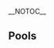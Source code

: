 {{DISPLAYTITLE:Road To Japan: ''Melee Pools''}}
{{tabs static
|name1=Overview
|link1=Road To Japan/Melee
|name2=Pools
|link2=Road To Japan/Melee/Pools
|name3=Brackets
|link3=Road To Japan/Melee/Brackets
|This=2
}}
__NOTOC__
==Pools==
{{Box|start|padding=2em}}
==={{HiddenSort| Pool A}}===
{{GroupTableStart|[[Road To Japan/Pools/A|Pool A]]|width=200px}}
{{GroupTableSlot|[[Pumm]] |team= |place=1 |win_m=8 |lose_m=0 |win_g= |lose_g= |bg=up }}
{{GroupTableSlot|[[El Yito]] |team= |place=2 |win_m=6 |lose_m=2 |win_g= |lose_g= |bg=up }}
{{GroupTableSlot|[[Banze]] |team= |place=3 |win_m=4 |lose_m=4 |win_g= |lose_g= |bg=up }}
{{GroupTableSlot|[[Mikey]] |team= |place=4 |win_m=2 |lose_m=6 |win_g= |lose_g= |bg=up }}
{{GroupTableSlot|[[Ch=]] |team= |place=5 |win_m=0 |lose_m=8 |win_g= |lose_g= |bg=down }}
{{GroupTableSlot|[[Lawliet]] |team= |place= |win_m= |lose_m= |win_g= |lose_g= |bg=down }}
{{GroupTableSlot|[[Miguel]] |team= |place= |win_m= |lose_m= |win_g= |lose_g= |bg=down }}
{{GroupTableSlot|[[Easy Japan]] |team= |place= |win_m= |lose_m= |win_g= |lose_g= |bg=down }}
{{GroupTableEnd}}
{{Box|break|padding=2em}}

==={{HiddenSort| Pool B}}===
{{GroupTableStart|[[Road To Japan/Pools/B|Pool B]]|width=200px}}
{{GroupTableSlot|[[Seba]] |team= |place=1 |win_m=10 |lose_m=0 |win_g= |lose_g= |bg=up }}
{{GroupTableSlot|[[Touché]] |team= |place=2 |win_m=8 |lose_m=3 |win_g= |lose_g= |bg=up }}
{{GroupTableSlot|[[Fuku]] |team= |place=3 |win_m=6 |lose_m=4 |win_g= |lose_g= |bg=up }}
{{GroupTableSlot|[[Serv1ce]] |team= |place=4 |win_m=4 |lose_m=6 |win_g= |lose_g= |bg=up }}
{{GroupTableSlot|[[SA-X]] |team= |place=5 |win_m=3 |lose_m=9 |win_g= |lose_g= |bg=down }}
{{GroupTableSlot|[[Nero]] |team= |place=6 |win_m=1 |lose_m=10 |win_g= |lose_g= |bg=down }}
{{GroupTableSlot|[[Guts]] |team= |place= |win_m= |lose_m= |win_g= |lose_g= |bg=down }}
{{GroupTableSlot|[[Stifler]] |team= |place= |win_m= |lose_m= |win_g= |lose_g= |bg=down }}
{{GroupTableEnd}}
{{Box|break|padding=2em}}

==={{HiddenSort| Pool C}}===
{{GroupTableStart|[[Road To Japan/Pools/C|Pool C]]|width=200px}}
{{GroupTableSlot|[[SigMa]] |team= |place=1 |win_m=10 |lose_m=0 |win_g= |lose_g= |bg=up }}
{{GroupTableSlot|[[Xaerin]] |team= |place=2 |win_m=8 |lose_m=2 |win_g= |lose_g= |bg=up }}
{{GroupTableSlot|[[Ken North]] |team= |place=3 |win_m=6 |lose_m=4 |win_g= |lose_g= |bg=up }}
{{GroupTableSlot|[[Chronos]] |team= |place=4 |win_m=4 |lose_m=6 |win_g= |lose_g= |bg=up }}
{{GroupTableSlot|[[Cleme The Fox]] |team= |place=5 |win_m=2 |lose_m=8 |win_g= |lose_g= |bg=down }}
{{GroupTableSlot|[[Artema]] |team= |place=6 |win_m=0 |lose_m=10 |win_g= |lose_g= |bg=down }}
{{GroupTableSlot|[[Alvi]] |team= |place= |win_m= |lose_m= |win_g= |lose_g= |bg=down }}
{{GroupTableSlot|[[Miguee]] |team= |place= |win_m= |lose_m= |win_g= |lose_g= |bg=down }}
{{GroupTableEnd}}
{{Box|break|padding=2em}}

==={{HiddenSort| Pool D}}===
{{GroupTableStart|[[Road To Japan/Pools/D|Pool D]]|width=200px}}
{{GroupTableSlot|[[Mistgun]] |team= |place=1 |win_m=10 |lose_m=0 |win_g= |lose_g= |bg=up }}
{{GroupTableSlot|[[Totti]] |team= |place=2 |win_m=8 |lose_m=2 |win_g= |lose_g= |bg=up }}
{{GroupTableSlot|[[Bou]] |team= |place=3 |win_m=6 |lose_m=4 |win_g= |lose_g= |bg=up }}
{{GroupTableSlot|[[Rodrillas]] |team= |place=4 |win_m=4 |lose_m=6 |win_g= |lose_g= |bg=up }}
{{GroupTableSlot|[[D1 LOC]] |team= |place=5 |win_m=2 |lose_m=8 |win_g= |lose_g= |bg=down }}
{{GroupTableSlot|[[Link (player)|Link]] |team= |place=6 |win_m=0 |lose_m=10 |win_g= |lose_g= |bg=down }}
{{GroupTableSlot|[[Clavita]] |team= |place= |win_m= |lose_m= |win_g= |lose_g= |bg=down }}
{{GroupTableEnd}}
{{Box|break|padding=2em}}

==={{HiddenSort| Pool E}}===
{{GroupTableStart|[[Road To Japan/Pools/E|Pool E]]|width=200px}}
{{GroupTableSlot|[[Aisengobay]] |team= |place=1 |win_m=10 |lose_m=0 |win_g= |lose_g= |bg=up }}
{{GroupTableSlot|[[Nyx]] |team= |place=2 |win_m=8 |lose_m=5 |win_g= |lose_g= |bg=up }}
{{GroupTableSlot|[[Cremaster]] |team= |place=3 |win_m=7 |lose_m=6 |win_g= |lose_g= |bg=up }}
{{GroupTableSlot|[[+kla]] |team= |place=4 |win_m=6 |lose_m=6 |win_g= |lose_g= |bg=up }}
{{GroupTableSlot|[[Lobos]] |team= |place=5 |win_m=3 |lose_m=8 |win_g= |lose_g= |bg=down }}
{{GroupTableSlot|[[Reborn]] |team= |place=6 |win_m=1 |lose_m=10 |win_g= |lose_g= |bg=down }}
{{GroupTableSlot|[[Wilson]] |team= |place= |win_m= |lose_m= |win_g= |lose_g= |bg=down }}
{{GroupTableSlot|[[Zein]] |team= |place= |win_m= |lose_m= |win_g= |lose_g= |bg=down }}
{{GroupTableEnd}}
{{Box|break|padding=2em}}

==={{HiddenSort| Pool F}}===
{{GroupTableStart|[[Road To Japan/Pools/F|Pool F]]|width=200px}}
{{GroupTableSlot|[[Dark]] |team= |place=1 |win_m=10 |lose_m=1 |win_g= |lose_g= |bg=up }}
{{GroupTableSlot|[[Kratos]] |team= |place=2 |win_m=10 |lose_m=3 |win_g= |lose_g= |bg=up }}
{{GroupTableSlot|[[Xinxu]] |team= |place=3 |win_m=9 |lose_m=2 |win_g= |lose_g= |bg=up }}
{{GroupTableSlot|[[Maverick]] |team= |place=4 |win_m=6 |lose_m=6 |win_g= |lose_g= |bg=up }}
{{GroupTableSlot|[[Jano]] |team= |place=5 |win_m=4 |lose_m=8 |win_g= |lose_g= |bg=down }}
{{GroupTableSlot|[[Raiden]] |team= |place=6 |win_m=2 |lose_m=10 |win_g= |lose_g= |bg=down }}
{{GroupTableSlot|[[Ari]] |team= |place=7 |win_m=0 |lose_m=12 |win_g= |lose_g= |bg=down }}
{{GroupTableEnd}}
{{Box|break|padding=2em}}

==={{HiddenSort| Pool G}}===
{{GroupTableStart|[[Road To Japan/Pools/G|Pool G]]|width=200px}}
{{GroupTableSlot|[[Blassy]] |team= |place=1 |win_m=10 |lose_m=0 |win_g= |lose_g= |bg=up }}
{{GroupTableSlot|[[Vercetty]] |team= |place=2 |win_m=8 |lose_m=2 |win_g= |lose_g= |bg=up }}
{{GroupTableSlot|[[Crono]] |team= |place=3 |win_m=6 |lose_m=5 |win_g= |lose_g= |bg=up }}
{{GroupTableSlot|[[Derich]] |team= |place=4 |win_m=5 |lose_m=6 |win_g= |lose_g= |bg=up }}
{{GroupTableSlot|[[Mati]] |team= |place=5 |win_m=2 |lose_m=8 |win_g= |lose_g= |bg=down }}
{{GroupTableSlot|[[Wolf]] |team= |place=6 |win_m=0 |lose_m=10 |win_g= |lose_g= |bg=down }}
{{GroupTableSlot|[[Celsound]] |team= |place= |win_m= |lose_m= |win_g= |lose_g= |bg=down }}
{{GroupTableEnd}}
{{Box|end}}
